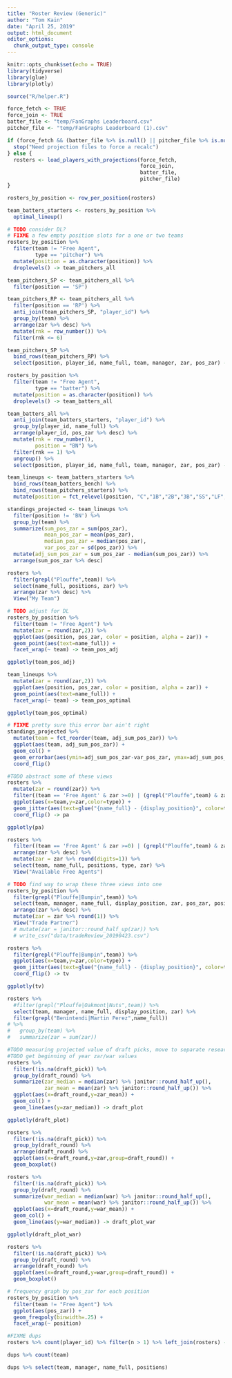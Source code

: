 ```yaml
---
title: "Roster Review (Generic)"
author: "Tom Kain"
date: "April 25, 2019"
output: html_document
editor_options: 
  chunk_output_type: console
---
```


```r
knitr::opts_chunk$set(echo = TRUE)
library(tidyverse)
library(glue)
library(plotly)

source("R/helper.R")
```


```r
force_fetch <- TRUE
force_join <- TRUE
batter_file <- "temp/FanGraphs Leaderboard.csv"
pitcher_file <- "temp/FanGraphs Leaderboard (1).csv"

if (force_fetch && (batter_file %>% is.null() || pitcher_file %>% is.null())) {
  stop("Need projection files to force a recalc")
} else {
  rosters <- load_players_with_projections(force_fetch, 
                                           force_join, 
                                           batter_file, 
                                           pitcher_file)
}
```

```r
rosters_by_position <- row_per_position(rosters)

team_batters_starters <- rosters_by_position %>% 
  optimal_lineup()

# TODO consider DL?
# FIXME a few empty position slots for a one or two teams
rosters_by_position %>% 
  filter(team != "Free Agent",
         type == "pitcher") %>% 
  mutate(position = as.character(position)) %>% 
  droplevels() -> team_pitchers_all

team_pitchers_SP <- team_pitchers_all %>% 
  filter(position == 'SP')

team_pitchers_RP <- team_pitchers_all %>% 
  filter(position == 'RP') %>% 
  anti_join(team_pitchers_SP, "player_id") %>% 
  group_by(team) %>% 
  arrange(zar %>% desc) %>% 
  mutate(rnk = row_number()) %>% 
  filter(rnk <= 6)

team_pitchers_SP %>% 
  bind_rows(team_pitchers_RP) %>% 
  select(position, player_id, name_full, team, manager, zar, pos_zar) -> team_pitchers_starters

rosters_by_position %>% 
  filter(team != "Free Agent",
         type == "batter") %>% 
  mutate(position = as.character(position)) %>% 
  droplevels() -> team_batters_all

team_batters_all %>% 
  anti_join(team_batters_starters, "player_id") %>% 
  group_by(player_id, name_full) %>% 
  arrange(player_id, pos_zar %>% desc) %>% 
  mutate(rnk = row_number(),
         position = "BN") %>% 
  filter(rnk == 1) %>% 
  ungroup() %>% 
  select(position, player_id, name_full, team, manager, zar, pos_zar) -> team_batters_bench

team_lineups <- team_batters_starters %>% 
  bind_rows(team_batters_bench) %>% 
  bind_rows(team_pitchers_starters) %>% 
  mutate(position = fct_relevel(position, "C","1B","2B","3B","SS","LF","CF","RF", "Util","SP","RP","BN"))

standings_projected <- team_lineups %>% 
  filter(position != 'BN') %>% 
  group_by(team) %>% 
  summarize(sum_pos_zar = sum(pos_zar),
            mean_pos_zar = mean(pos_zar),
            median_pos_zar = median(pos_zar),
            var_pos_zar = sd(pos_zar)) %>% 
  mutate(adj_sum_pos_zar = sum_pos_zar - median(sum_pos_zar)) %>% 
  arrange(sum_pos_zar %>% desc)

```

```r
rosters %>% 
  filter(grepl("Plouffe",team)) %>% 
  select(name_full, positions, zar) %>% 
  arrange(zar %>% desc) %>% 
  View("My Team")
```

```r
# TODO adjust for DL
rosters_by_position %>% 
  filter(team != "Free Agent") %>% 
  mutate(zar = round(zar,2)) %>% 
  ggplot(aes(position, pos_zar, color = position, alpha = zar)) +
  geom_point(aes(text=name_full)) +
  facet_wrap(~ team) -> team_pos_adj

ggplotly(team_pos_adj)

team_lineups %>%
  mutate(zar = round(zar,2)) %>% 
  ggplot(aes(position, pos_zar, color = position, alpha = zar)) +
  geom_point(aes(text=name_full)) +
  facet_wrap(~ team) -> team_pos_optimal

ggplotly(team_pos_optimal)

# FIXME pretty sure this error bar ain't right
standings_projected %>% 
  mutate(team = fct_reorder(team, adj_sum_pos_zar)) %>% 
  ggplot(aes(team, adj_sum_pos_zar)) +
  geom_col() +
  geom_errorbar(aes(ymin=adj_sum_pos_zar-var_pos_zar, ymax=adj_sum_pos_zar+var_pos_zar), width = .5) +
  coord_flip()
```

```r
#TODO abstract some of these views
rosters %>% 
  mutate(zar = round(zar)) %>% 
  filter((team == 'Free Agent' & zar >=0) | (grepl("Plouffe",team) & zar < 3)) %>% 
  ggplot(aes(x=team,y=zar,color=type)) +
  geom_jitter(aes(text=glue("{name_full} - {display_position}", color=type)), width=.3) +
  coord_flip() -> pa

ggplotly(pa)

rosters %>% 
  filter((team == 'Free Agent' & zar >=0) | (grepl("Plouffe",team) & zar < 3)) %>% 
  arrange(zar %>% desc) %>% 
  mutate(zar = zar %>% round(digits=1)) %>% 
  select(team, name_full, positions, type, zar) %>% 
  View("Available Free Agents")
```

```r
# TODO find way to wrap these three views into one
rosters_by_position %>% 
  filter(grepl("Plouffe|Bumpin",team)) %>% 
  select(team, manager, name_full, display_position, zar, pos_zar, positions, draft_round) %>% 
  arrange(zar %>% desc) %>% 
  mutate(zar = zar %>% round(1)) %>% 
  View("Trade Partner")
  # mutate(zar = janitor::round_half_up(zar)) %>% 
  # write_csv("data/tradeReview_20190423.csv")

rosters %>% 
  filter(grepl("Plouffe|Bumpin",team)) %>% 
  ggplot(aes(x=team,y=zar,color=type)) +
  geom_jitter(aes(text=glue("{name_full} - {display_position}", color=type)), width=.2) +
  coord_flip() -> tv

ggplotly(tv)

rosters %>% 
  #filter(grepl("Plouffe|Oakmont|Nuts",team)) %>% 
  select(team, manager, name_full, display_position, zar) %>% 
  filter(grepl("Benintendi|Martin Perez",name_full)) 
# %>%
#   group_by(team) %>%
#   summarize(zar = sum(zar))
```

```r
#TODO measuring projected value of draft picks, move to separate research
#TODO get beginning of year zar/war values
rosters %>% 
  filter(!is.na(draft_pick)) %>%
  group_by(draft_round) %>% 
  summarize(zar_median = median(zar) %>% janitor::round_half_up(),
            zar_mean = mean(zar) %>% janitor::round_half_up()) %>%
  ggplot(aes(x=draft_round,y=zar_mean)) +
  geom_col() +
  geom_line(aes(y=zar_median)) -> draft_plot

ggplotly(draft_plot)

rosters %>% 
  filter(!is.na(draft_pick)) %>% 
  group_by(draft_round) %>% 
  arrange(draft_round) %>% 
  ggplot(aes(x=draft_round,y=zar,group=draft_round)) +
  geom_boxplot()

rosters %>% 
  filter(!is.na(draft_pick)) %>%
  group_by(draft_round) %>% 
  summarize(war_median = median(war) %>% janitor::round_half_up(),
            war_mean = mean(war) %>% janitor::round_half_up()) %>%
  ggplot(aes(x=draft_round,y=war_mean)) +
  geom_col() +
  geom_line(aes(y=war_median)) -> draft_plot_war

ggplotly(draft_plot_war)

rosters %>% 
  filter(!is.na(draft_pick)) %>% 
  group_by(draft_round) %>% 
  arrange(draft_round) %>% 
  ggplot(aes(x=draft_round,y=war,group=draft_round)) +
  geom_boxplot()

# frequency graph by pos_zar for each position
rosters_by_position %>% 
  filter(team != "Free Agent") %>% 
  ggplot(aes(pos_zar)) + 
  geom_freqpoly(binwidth=.25) + 
  facet_wrap(~ position)
```

```r
#FIXME dups 
rosters %>% count(player_id) %>% filter(n > 1) %>% left_join(rosters) -> dups

dups %>% count(team)

dups %>% select(team, manager, name_full, positions)

```